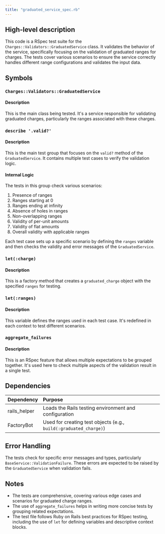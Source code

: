```yaml
---
title: "graduated_service_spec.rb"
---
```


## High-level description
This code is a RSpec test suite for the `Charges::Validators::GraduatedService` class. It validates the behavior of the service, specifically focusing on the validation of graduated ranges for charges. The tests cover various scenarios to ensure the service correctly handles different range configurations and validates the input data.

## Symbols

### `Charges::Validators::GraduatedService`
#### Description
This is the main class being tested. It's a service responsible for validating graduated charges, particularly the ranges associated with these charges.

### `describe '.valid?'`
#### Description
This is the main test group that focuses on the `valid?` method of the `GraduatedService`. It contains multiple test cases to verify the validation logic.

#### Internal Logic
The tests in this group check various scenarios:
1. Presence of ranges
2. Ranges starting at 0
3. Ranges ending at infinity
4. Absence of holes in ranges
5. Non-overlapping ranges
6. Validity of per-unit amounts
7. Validity of flat amounts
8. Overall validity with applicable ranges

Each test case sets up a specific scenario by defining the `ranges` variable and then checks the validity and error messages of the `GraduatedService`.

### `let(:charge)`
#### Description
This is a factory method that creates a `graduated_charge` object with the specified `ranges` for testing.

### `let(:ranges)`
#### Description
This variable defines the ranges used in each test case. It's redefined in each context to test different scenarios.

### `aggregate_failures`
#### Description
This is an RSpec feature that allows multiple expectations to be grouped together. It's used here to check multiple aspects of the validation result in a single test.

## Dependencies
| Dependency | Purpose |
|:-----------|:--------|
| rails_helper | Loads the Rails testing environment and configuration |
| FactoryBot | Used for creating test objects (e.g., `build(:graduated_charge)`) |

## Error Handling
The tests check for specific error messages and types, particularly `BaseService::ValidationFailure`. These errors are expected to be raised by the `GraduatedService` when validation fails.

## Notes
- The tests are comprehensive, covering various edge cases and scenarios for graduated charge ranges.
- The use of `aggregate_failures` helps in writing more concise tests by grouping related expectations.
- The test file follows Ruby on Rails best practices for RSpec testing, including the use of `let` for defining variables and descriptive context blocks.